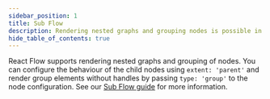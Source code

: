 ```yaml
---
sidebar_position: 1
title: Sub Flow
description: Rendering nested graphs and grouping nodes is possible in React Flow. You can configure the behavior of the child nodes using extent ‘group’ to the node configuration.
hide_table_of_contents: true
---
```



React Flow supports rendering nested graphs and grouping of nodes. You can configure the behaviour of the child nodes using `extent: 'parent'` and render group elements without handles by passing `type: 'group'` to the node configuration. See our [Sub Flow guide](/docs/guides/sub-flows) for more information.

<CodeViewer codePath="example-flows/SubFlows" />
